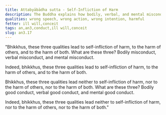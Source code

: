 ```yaml
---
title: Attabyābādha sutta - Self-Infliction of Harm
description: The Buddha explains how bodily, verbal, and mental misconduct lead to self-infliction of harm.
qualities: wrong speech, wrong action, wrong intention, harmful
fetter: ill will,conceit
tags: an,an3,conduct,ill will,conceit
slug: an3.17
---
```


"Bhikkhus, these three qualities lead to self-infliction of harm, to the harm of others, and to the harm of both. What are these three? Bodily misconduct, verbal misconduct, and mental misconduct.

Indeed, bhikkhus, these three qualities lead to self-infliction of harm, to the harm of others, and to the harm of both.

Bhikkhus, these three qualities lead neither to self-infliction of harm, nor to the harm of others, nor to the harm of both. What are these three? Bodily good conduct, verbal good conduct, and mental good conduct.

Indeed, bhikkhus, these three qualities lead neither to self-infliction of harm, nor to the harm of others, nor to the harm of both."